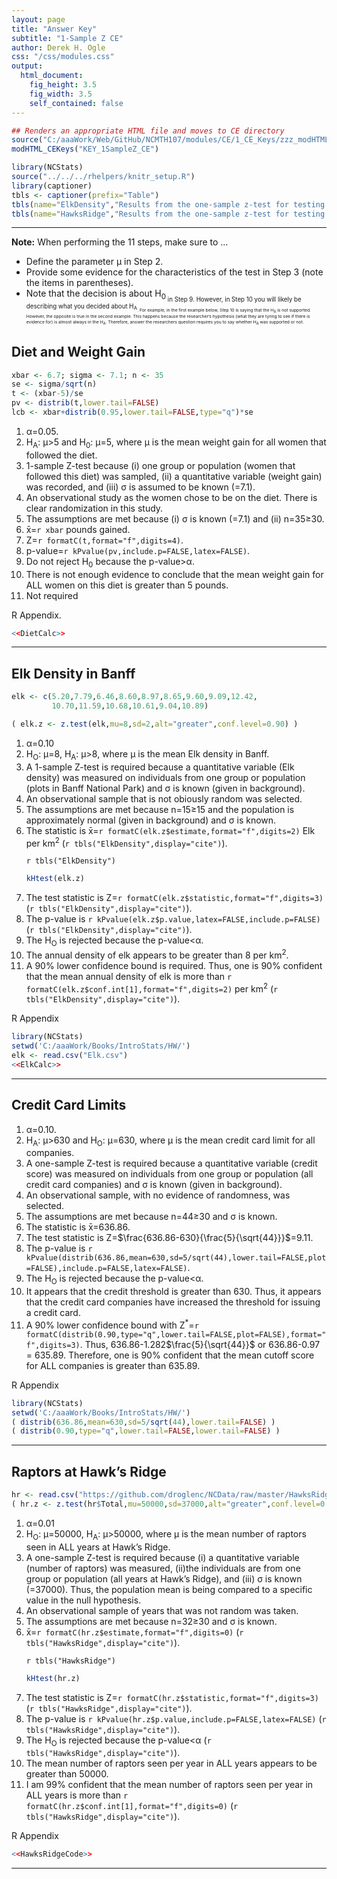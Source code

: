```yaml
---
layout: page
title: "Answer Key"
subtitle: "1-Sample Z CE"
author: Derek H. Ogle
css: "/css/modules.css"
output:
  html_document:
    fig_height: 3.5
    fig_width: 3.5
    self_contained: false
---
```


```r
## Renders an appropriate HTML file and moves to CE directory
source("C:/aaaWork/Web/GitHub/NCMTH107/modules/CE/1_CE_Keys/zzz_modHTML_CEKeys.R")
modHTML_CEKeys("KEY_1SampleZ_CE")
```

```r
library(NCStats)
source("../../../rhelpers/knitr_setup.R")
library(captioner)
tbls <- captioner(prefix="Table")
tbls(name="ElkDensity","Results from the one-sample z-test for testing that the mean density of elk in ALL plots in Banff is greater than 8 per km$^{2}$.")
tbls(name="HawksRidge","Results from the one-sample z-test for testing that the mean number of hawks observed at Hawk Ridge, MN is greater than 50000 per year.")
```

----

<div class="alert alert-warning">
<strong>Note:</strong> When performing the 11 steps, make sure to ...
<ul>
<li>Define the parameter &mu; in Step 2.</li>
<li>Provide some evidence for the characteristics of the test in Step 3 (note the items in parentheses).</li>
<li>Note that the decision is about H<sub>0<sub> in Step 9. However, in Step 10 you will likely be describing what you decided about H<sub>A<sub>. For example, in the first example below, Step 10 is saying that the H<sub>A</sub> is not supported. However, the opposite is true in the second example. This happens because the researcher's hypothesis (what they are tyring to see if there is evidence for) is almost always in the H<sub>A</sub>. Therefore, answer the researchers question requires you to say whether H<sub>A</sub> was supported or not.</li>
</ul>
</div>


## Diet and Weight Gain
```r
xbar <- 6.7; sigma <- 7.1; n <- 35
se <- sigma/sqrt(n)
t <- (xbar-5)/se
pv <- distrib(t,lower.tail=FALSE)
lcb <- xbar+distrib(0.95,lower.tail=FALSE,type="q")*se
```

<ol>
<li>&alpha;=0.05.</li>
<li>H<sub>A</sub>: &mu;>5 and H<sub>0</sub>: &mu;=5, where &mu; is the mean weight gain for all women that followed the diet.</li>
<li>1-sample Z-test because (i) one group or population (women that followed this diet) was sampled, (ii) a quantitative variable (weight gain) was recorded, and (iii) &sigma; is assumed to be known (=7.1).</li>
<li>An observational study as the women chose to be on the diet. There is clear randomization in this study.</li>
<li>The assumptions are met because (i) &sigma; is known (=7.1) and (ii) n=35&ge;30.</li>
<li>x&#772;=`r xbar` pounds gained.</li>
<li>Z=`r formatC(t,format="f",digits=4)`.</li>
<li>p-value=`r kPvalue(pv,include.p=FALSE,latex=FALSE)`.</li>
<li>Do not reject H<sub>0</sub> because the p-value>&alpha;.</li>
<li>There is not enough evidence to conclude that the mean weight gain for ALL women on this diet is greater than 5 pounds.</li>
<li>Not required</li>
</ol>

R Appendix.
```r
<<DietCalc>>
```

----

## Elk Density in Banff

```r
elk <- c(5.20,7.79,6.46,8.60,8.97,8.65,9.60,9.09,12.42,
         10.70,11.59,10.68,10.61,9.04,10.89)
```
```r
( elk.z <- z.test(elk,mu=8,sd=2,alt="greater",conf.level=0.90) )
```

<ol>
  <li>&alpha;=0.10</li>
  <li>H<sub>O</sub>: &mu;=8, H<sub>A</sub>: &mu;>8, where &mu; is the mean Elk density in Banff.</li>
  <li>A 1-sample Z-test is required because a quantitative variable (Elk density) was measured on individuals from one group or population (plots in Banff National Park) and &sigma; is known (given in background).</li>
  <li>An observational sample that is not obiously random was selected.</li>
  <li>The assumptions are met because n=15&ge;15 and the population is approximately normal (given in background) and &sigma; is known.</li>
  <li>The statistic is x&#772;=`r formatC(elk.z$estimate,format="f",digits=2)` Elk per km<sup>2</sup> (`r tbls("ElkDensity",display="cite")`).</li>

`r tbls("ElkDensity")`
```r
kHtest(elk.z)
```

  <li>The test statistic is Z=`r formatC(elk.z$statistic,format="f",digits=3)` (`r tbls("ElkDensity",display="cite")`).</li>
  <li>The p-value is `r kPvalue(elk.z$p.value,latex=FALSE,include.p=FALSE)` (`r tbls("ElkDensity",display="cite")`).</li>
  <li>The H<sub>O</sub> is rejected because the p-value<&alpha;.</li>
  <li>The annual density of elk appears to be greater than 8 per km<sup>2</sup>.</li>
  <li>A 90% lower confidence bound is required.  Thus, one is 90% confident that the mean annual density of elk is more than `r formatC(elk.z$conf.int[1],format="f",digits=2)` per km<sup>2</sup> (`r tbls("ElkDensity",display="cite")`).</li>
</ol>

R Appendix
```r
library(NCStats)
setwd('C:/aaaWork/Books/IntroStats/HW/')
elk <- read.csv("Elk.csv")
<<ElkCalc>>
```

----

## Credit Card Limits

<ol>
  <li>&alpha;=0.10.</li>
  <li>H<sub>A</sub>: &mu;>630 and H<sub>O</sub>: &mu;=630, where &mu; is the mean credit card limit for all companies.</li>
  <li>A one-sample Z-test is required because a quantitative variable (credit score) was measured on individuals from one group or population (all credit card companies) and &sigma; is known (given in background).</li>
  <li>An observational sample, with no evidence of randomness, was selected.</li>
  <li>The assumptions are met because n=44&ge;30 and &sigma; is known.</li>
  <li>The statistic is x&#772;=636.86.</li>
  <li>The test statistic is Z=$\frac{636.86-630}{\frac{5}{\sqrt{44}}}$=9.11.</li>
  <li>The p-value is `r kPvalue(distrib(636.86,mean=630,sd=5/sqrt(44),lower.tail=FALSE,plot=FALSE),include.p=FALSE,latex=FALSE)`.</li>
  <li>The H<sub>O</sub> is rejected because the p-value<&alpha;.</li>
  <li>It appears that the credit threshold is greater than 630. Thus, it appears that the credit card companies have increased the threshold for issuing a credit card.</li>
  <li>A 90% lower confidence bound with Z<sup>*</sup>=`r formatC(distrib(0.90,type="q",lower.tail=FALSE,plot=FALSE),format="f",digits=3)`. Thus, 636.86-1.282$\frac{5}{\sqrt{44}}$ or 636.86-0.97 = 635.89. Therefore, one is 90% confident that the mean cutoff score for ALL companies is greater than 635.89.</li>
</ol>

R Appendix
```r
library(NCStats)
setwd('C:/aaaWork/Books/IntroStats/HW/')
( distrib(636.86,mean=630,sd=5/sqrt(44),lower.tail=FALSE) )
( distrib(0.90,type="q",lower.tail=FALSE,lower.tail=FALSE) )
```

----

## Raptors at Hawk's Ridge

```r
hr <- read.csv("https://github.com/droglenc/NCData/raw/master/HawksRidge.csv")
( hr.z <- z.test(hr$Total,mu=50000,sd=37000,alt="greater",conf.level=0.99) )
```

<ol>
<li>&alpha;=0.01</li>
<li>H<sub>O</sub>: &mu;=50000, H<sub>A</sub>: &mu;>50000, where &mu; is the mean number of raptors seen in ALL years at Hawk's Ridge.</li>
<li>A one-sample Z-test is required because (i) a quantitative variable (number of raptors) was measured, (ii)the individuals are from one group or population (all years at Hawk's Ridge), and (iii) &sigma; is known (=37000). Thus, the population mean is being compared to a specific value in the null hypothesis.</li>
<li>An observational sample of years that was not random was taken.</li>
<li>The assumptions are met because n=32&ge;30 and &sigma; is known.</li>
<li>x&#772;=`r formatC(hr.z$estimate,format="f",digits=0)` (`r tbls("HawksRidge",display="cite")`).</li>

`r tbls("HawksRidge")`

```r
kHtest(hr.z)
```
<li>The test statistic is Z=`r formatC(hr.z$statistic,format="f",digits=3)` (`r tbls("HawksRidge",display="cite")`).</li>
<li>The p-value is `r kPvalue(hr.z$p.value,include.p=FALSE,latex=FALSE)` (`r tbls("HawksRidge",display="cite")`).</li>
<li>The H<sub>O</sub> is rejected because the p-value<&alpha; (`r tbls("HawksRidge",display="cite")`).</li>
<li>The mean number of raptors seen per year in ALL years appears to be greater than 50000.</li>
<li>I am 99% confident that the mean number of raptors seen per year in ALL years is more than `r formatC(hr.z$conf.int[1],format="f",digits=0)` (`r tbls("HawksRidge",display="cite")`).</li>
</ol>

R Appendix
```r
<<HawksRidgeCode>>
```

----

